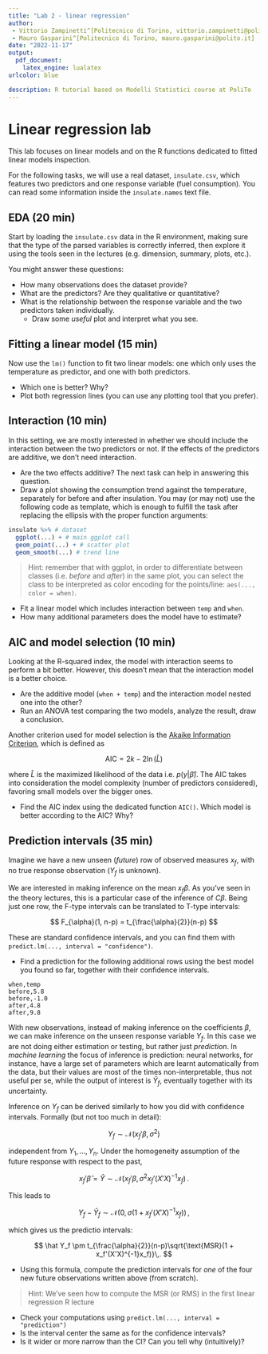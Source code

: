```yaml
---
title: "Lab 2 - linear regression"
author: 
 - Vittorio Zampinetti^[Politecnico di Torino, vittorio.zampinetti@polito.it]
 - Mauro Gasparini^[Politecnico di Torino, mauro.gasparini@polito.it]
date: "2022-11-17"
output:
  pdf_document: 
    latex_engine: lualatex
urlcolor: blue

description: R tutorial based on Modelli Statistici course at PoliTo
---
```



# Linear regression lab

This lab focuses on linear models and on the R functions
dedicated to fitted linear models inspection.

For the following tasks, we will use a real dataset, `insulate.csv`,
which features two predictors and one response variable (fuel consumption).
You can read some information inside the `insulate.names` text file.

## EDA (20 min)

Start by loading the `insulate.csv` data in the R environment,
making sure that the type of the parsed variables is correctly inferred,
then explore it using the tools seen in the lectures (e.g. dimension,
summary, plots, etc.).

You might answer these questions:

- How many observations does the dataset provide?
- What are the predictors? Are they qualitative or quantitative?
- What is the relationship between the response variable and the two
  predictors taken individually.
  - Draw some _useful_ plot and interpret what you see.

## Fitting a linear model (15 min)

Now use the `lm()` function to fit two linear models:
one which only uses the temperature as predictor, and one
with both predictors. 

- Which one is better? Why?
- Plot both regression lines (you can use any plotting
  tool that you prefer).

## Interaction (10 min)

In this setting, we are mostly interested in whether we should
include the interaction between the two predictors or not.
If the effects of the predictors are additive, we don't need
interaction.

- Are the two effects additive? The next task can help in answering
  this question.
- Draw a plot showing the consumption trend against the temperature,
  separately for before and after insulation. You may (or may not)
  use the following code as template, which is enough to fulfill the
  task after replacing the ellipsis with the proper function arguments:

```r
insulate %>% # dataset
  ggplot(...) + # main ggplot call
  geom_point(...) + # scatter plot
  geom_smooth(...) # trend line
```

> Hint: remember that with ggplot, in order to differentiate between
classes (i.e. _before_ and _after_) in the same plot,
you can select the class to be interpreted as color encoding
for the points/line: `aes(..., color = when)`.

- Fit a linear model which includes interaction between `temp` and `when`.
- How many additional parameters does the model have to estimate?

## AIC and model selection (10 min)

Looking at the R-squared index, the model with interaction seems 
to perform a bit better. However, this doesn't mean that the interaction
model is a better choice.

- Are the additive model (`when + temp`) and the interaction model nested one into the other?
- Run an ANOVA test comparing the two models, analyze the result, 
  draw a conclusion.

Another criterion used for model selection is the [Akaike Information
Criterion](https://en.wikipedia.org/wiki/Akaike_information_criterion),
which is defined as

$$
\text{AIC} = 2k - 2\ln(\hat L)
$$

where $\hat L$ is the maximized likelihood of the data
i.e. $p(y | \hat \beta)$. The AIC takes into consideration
the model complexity (number of predictors considered),
favoring small models over the bigger ones.

- Find the AIC index using the dedicated function `AIC()`.
  Which model is better according to the AIC? Why?

## Prediction intervals (35 min)

Imagine we have a new unseen (_future_) row of observed measures $x_f$,
with no true response observation ($Y_f$ is unknown). 

We are interested in making inference on the mean $x_f \beta$.
As you've seen in the theory lectures, this is a particular case of the
inference of $C \beta$. Being just one row, the F-type intervals can be
translated to T-type intervals:

$$
F_{\alpha}(1, n-p) = t_{\frac{\alpha}{2}}(n-p)
$$

These are standard confidence intervals, and you can find
them with `predict.lm(..., interval = "confidence")`.

- Find a prediction for the following additional rows using the best model you
  found so far, together with their confidence intervals.

```
when,temp
before,5.8
before,-1.0
after,4.8
after,9.8
```

With new observations, instead of making inference on the coefficients $\beta$, 
we can make inference on the unseen response variable $Y_f$. In this
case we are not doing either estimation or testing, but rather just _prediction_.
In _machine learning_ the focus of inference is prediction: neural networks, for
instance, have a large set of parameters which are learnt automatically from the data,
but their values are most of the times non-interpretable, thus not useful per se, while
the output of interest is $\hat Y_f$, eventually together with its uncertainty.

Inference on $Y_f$ can be derived similarly to how you did with confidence intervals.
Formally (but not too much in detail):

$$
Y_f \sim \mathcal N(x_f'\beta, \sigma^2)
$$

independent from $Y_1, ..., Y_n$. Under the homogeneity assumption of the future
response with respect to the past,

$$
x_f'\hat\beta = \hat Y \sim \mathcal N(x_f'\beta, \sigma^2 x_f' (X'X)^{-1}x_f)\,.
$$

This leads to

$$
Y_f - \hat Y_f \sim \mathcal N(0, \sigma(1 + x_f'(X'X)^{-1}x_f))\,,
$$

which gives us the predictio intervals:

$$
\hat Y_f \pm t_{\frac{\alpha}{2}}(n-p)\sqrt{\text{MSR}(1 + x_f'(X'X)^{-1}x_f)}\,.
$$

- Using this formula, compute the prediction intervals for _one_ of the 
  four new future observations written above (from scratch).

> Hint: We've seen how to compute the $\text{MSR}$ (or $\text{RMS}$) in the first
linear regression R lecture

- Check your computations using `predict.lm(..., interval = "prediction")`
- Is the interval center the same as for the confidence intervals?
- Is it wider or more narrow than the CI? Can you tell why (intuitively)?

